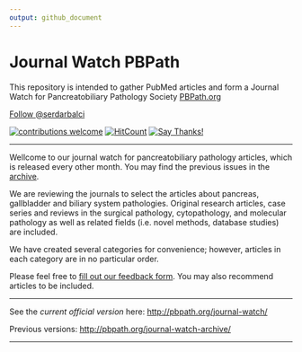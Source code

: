 ```yaml
---
output: github_document
---
```

<!-- README.md is generated from README.Rmd. Please edit that file -->
# Journal Watch PBPath

This repository is intended to gather PubMed articles and form a Journal Watch for Pancreatobiliary Pathology Society [PBPath.org](http://pbpath.org/)

<a class="twitter-follow-button" data-show-count="false" href="https://twitter.com/serdarbalci">Follow @serdarbalci</a><script async src="https://platform.twitter.com/widgets.js" charset="utf-8"></script>  
[![contributions welcome](https://img.shields.io/badge/contributions-welcome-brightgreen.svg?style=flat)](https://github.com/sbalci/JournalWatchPBPath/issues) [![HitCount](http://hits.dwyl.io/sbalci/JournalWatchPBPath.svg)](http://hits.dwyl.io/sbalci/JournalWatchPBPath) [![Say Thanks!](https://img.shields.io/badge/Say%20Thanks-!-1EAEDB.svg)](https://saythanks.io/to/sbalci)


---

Wellcome to our journal watch for pancreatobiliary pathology articles, which is released every other month. You may find the previous issues in the [archive](http://pbpath.org/journal-watch-archive/).


We are reviewing the journals to select the articles about  pancreas, gallbladder and biliary system pathologies. Original research articles, case series and reviews in the surgical pathology, cytopathology, and molecular pathology as well as related fields (i.e. novel methods, database studies) are included.

We have created several categories for convenience; however, articles in each category are in no particular order.

Please feel free to [fill out our feedback form](https://docs.google.com/forms/d/e/1FAIpQLSeD3Z9J6Y7eMmiyM12f_SfAmHUlykb1zxZcwO6lg7cebGYQIQ/viewform). You may also recommend articles to be included.


---

See the *current official version* here: [http://pbpath.org/journal-watch/](http://pbpath.org/journal-watch/)

Previous versions: [http://pbpath.org/journal-watch-archive/](http://pbpath.org/journal-watch-archive/)

---
